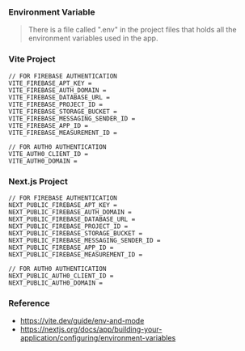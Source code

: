 ### Environment Variable

> There is a file called ".env" in the project files that holds all the environment variables used in the app.

### Vite Project

```env .env
// FOR FIREBASE AUTHENTICATION
VITE_FIREBASE_APT_KEY =
VITE_FIREBASE_AUTH_DOMAIN =
VITE_FIREBASE_DATABASE_URL =
VITE_FIREBASE_PROJECT_ID =
VITE_FIREBASE_STORAGE_BUCKET =
VITE_FIREBASE_MESSAGING_SENDER_ID =
VITE_FIREBASE_APP_ID =
VITE_FIREBASE_MEASUREMENT_ID =

// FOR AUTH0 AUTHENTICATION
VITE_AUTH0_CLIENT_ID =
VITE_AUTH0_DOMAIN =
```

### Next.js Project

```env .env
// FOR FIREBASE AUTHENTICATION
NEXT_PUBLIC_FIREBASE_APT_KEY =
NEXT_PUBLIC_FIREBASE_AUTH_DOMAIN =
NEXT_PUBLIC_FIREBASE_DATABASE_URL =
NEXT_PUBLIC_FIREBASE_PROJECT_ID =
NEXT_PUBLIC_FIREBASE_STORAGE_BUCKET =
NEXT_PUBLIC_FIREBASE_MESSAGING_SENDER_ID =
NEXT_PUBLIC_FIREBASE_APP_ID =
NEXT_PUBLIC_FIREBASE_MEASUREMENT_ID =

// FOR AUTH0 AUTHENTICATION
NEXT_PUBLIC_AUTH0_CLIENT_ID =
NEXT_PUBLIC_AUTH0_DOMAIN =
```

### Reference

- https://vite.dev/guide/env-and-mode
- https://nextjs.org/docs/app/building-your-application/configuring/environment-variables
